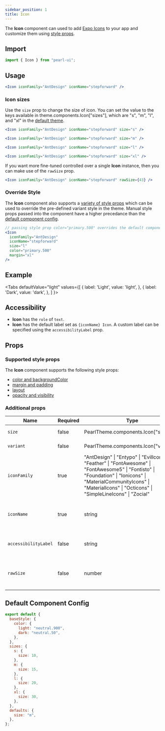 ```yaml
---
sidebar_position: 1
title: Icon
---
```


The **Icon** component can used to add [Expo Icons](https://icons.expo.fyi/) to your app and customize them using [style props](../../core-features/style-props).

## Import

```jsx
import { Icon } from "pearl-ui";
```

## Usage

```jsx
<Icon iconFamily="AntDesign" iconName="stepforward" />
```

### Icon sizes

Use the `size` prop to change the size of icon. You can set the value to the keys available in <t>theme.components.Icon["sizes"]</t>, which are <t>"s"</t>, <t>"m"</t>, <t>"l"</t>, and <t>"xl"</t> in the [default theme](#default-component-config).

```jsx
<Icon iconFamily="AntDesign" iconName="stepforward" size="s" />

<Icon iconFamily="AntDesign" iconName="stepforward" size="m" />

<Icon iconFamily="AntDesign" iconName="stepforward" size="l" />

<Icon iconFamily="AntDesign" iconName="stepforward" size="xl" />
```

If you want more fine-tuned controlled over a single **Icon** instance, then you can make use of the `rawSize` prop.

```jsx
<Icon iconFamily="AntDesign" iconName="stepforward" rawSize={43} />
```

### Override Style

The **Icon** component also supports a [variety of style props](#supported-style-props) which can be used to override the pre-defined variant style in the theme. Manual style props passed into the component have a higher precedance than the [default component config](#default-component-config).

```jsx
// passing style prop color="primary.500" overrides the default component config value of color="neutral.900"
<Icon
  iconFamily="AntDesign"
  iconName="stepforward"
  size="l"
  color="primary.500"
  margin="xl"
/>
```

## Example



<Tabs
  defaultValue="light"
  values={[
    { label: 'Light', value: 'light', },
    { label: 'Dark', value: 'dark', },
  ]
}>
<TabItem value="light">

<Snack snackId="@agrawal-rohit/icon-light" />

</TabItem>

<TabItem value="dark">

<Snack snackId="@agrawal-rohit/icon-dark" />

</TabItem>
</Tabs>

## Accessibility

- **Icon** has the `role` of `text`.
- **Icon** has the default label set as `{iconName} Icon`. A custom label can be specified using the `accessibilityLabel` prop.

## Props

### Supported style props

The **Icon** component supports the following style props:

- [color and backgroundColor](../../core-features/style-props#color-and-background-color)
- [margin and padding](../../core-features/style-props#margin-and-padding)
- [layout](../../core-features/style-props#layout)
- [opacity and visibility](../../core-features/style-props#opacity-and-visibility)

### Additional props

| Name                 | Required | Type                                                                                                                                                                                                                                     | Default | Description                                                |
| -------------------- | -------- | ---------------------------------------------------------------------------------------------------------------------------------------------------------------------------------------------------------------------------------------- | ------- | ---------------------------------------------------------- |
| `size`               | false    | <t>PearlTheme.components.Icon["sizes"]</t>                                                                                                                                                                                               | `"m"`   | The size of the icon                                       |
| `variant`            | false    | <t>PearlTheme.components.Icon["variants"]</t>                                                                                                                                                                                            |         | The variant of the icon                                    |
| `iconFamily`         | true     | <t> "AntDesign" \| "Entypo" \| "EvilIcons" \| "Feather" \| "FontAwesome" \| "FontAwesome5" \| "Fontisto" \| "Foundation" \| "Ionicons" \| "MaterialCommunityIcons" \| "MaterialIcons" \| "Octicons" \| "SimpleLineIcons" \| "Zocial"</t> |         | Icon family that contains the icon you want to use         |
| `iconName`           | true     | <t>string</t>                                                                                                                                                                                                                            |         | Name of the icon as given in it's respective icon family   |
| `accessibilityLabel` | false    | <t>string</t>                                                                                                                                                                                                                            |         | The accessibility label of the icon                        |
| `rawSize`            | false    | <t>number</t>                                                                                                                                                                                                                            |         | The size of the icon to override the component style size. |

## Default Component Config

```js
export default {
  baseStyle: {
    color: {
      light: "neutral.900",
      dark: "neutral.50",
    },
  },
  sizes: {
    s: {
      size: 10,
    },
    m: {
      size: 15,
    },
    l: {
      size: 20,
    },
    xl: {
      size: 30,
    },
  },
  defaults: {
    size: "m",
  },
};
```
